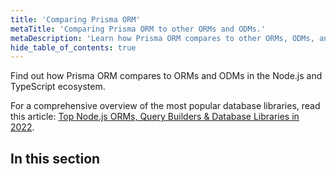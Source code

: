 ```yaml
---
title: 'Comparing Prisma ORM'
metaTitle: 'Comparing Prisma ORM to other ORMs and ODMs.'
metaDescription: 'Learn how Prisma ORM compares to other ORMs, ODMs, and database libraries, like TypeORM, Sequelize and Mongoose.'
hide_table_of_contents: true
---
```


<TopBlock>

Find out how Prisma ORM compares to ORMs and ODMs in the Node.js and TypeScript ecosystem.

For a comprehensive overview of the most popular database libraries, read this article: [Top Node.js ORMs, Query Builders & Database Libraries in 2022](https://www.prisma.io/dataguide/database-tools/top-nodejs-orms-query-builders-and-database-libraries).

</TopBlock>

## In this section

<Subsections />
